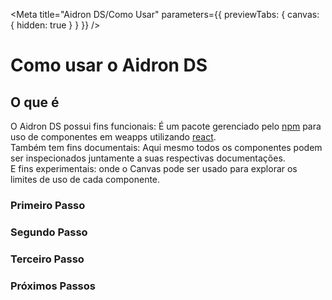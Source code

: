 
<Meta
  title="Aidron DS/Como Usar"
  parameters={{ previewTabs: { canvas: { hidden: true } } }}
/>

# Como usar o Aidron DS

## O que é

O Aidron DS possui fins funcionais: É um pacote gerenciado pelo [npm](https://www.npmjs.com/) para uso de componentes em weapps utilizando [react](https://reactjs.org/).<br />
Também tem fins documentais: Aqui mesmo todos os componentes podem ser inspecionados juntamente a suas respectivas documentações.<br />
E fins experimentais: onde o Canvas pode ser usado para explorar os limites de uso de cada componente.

### Primeiro Passo

### Segundo Passo

### Terceiro Passo

### Próximos Passos
